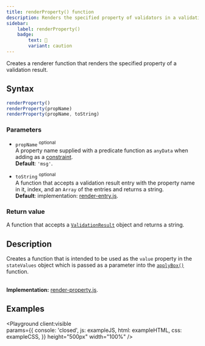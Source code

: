 ```yaml
---
title: renderProperty() function
description: Renders the specified property of validators in a validation result.
sidebar: 
    label: renderProperty()
    badge:
        text: 🧪
        variant: caution
---
```



Creates a renderer function that renders the specified property of a validation result.

## Syntax

```js 
renderProperty()
renderProperty(propName)
renderProperty(propName, toString)
```

### Parameters

- `propName` <sup>optional</sup>
<br/> A property name supplied with a predicate function as `anyData` when adding as a [constraint](/api/validation/instance-methods/constraint/#parameters).
<br/> **Default**: `'msg'`.

- `toString` <sup>optional</sup>
<br/> A function that accepts a validation result entry with the property name in it, index, and an `Array` of the entries and returns a string.
<br/> **Default**: implementation: [render-entry.js](https://github.com/itihon/isomorphic-validation/blob/master/src/helpers/render-entry.js).

### Return value

A function that accepts a [`ValidationResult`](/api/validation-result/) object and returns a string. 

## Description

Creates a function that is intended to be used as the `value` property in the `stateValues` object which is passed as a parameter into the [`applyBox()`](/api/ui/effect-functions/apply-box/#parameters) function.

<br/>**Implementation:** [render-property.js](https://github.com/itihon/isomorphic-validation/blob/master/src/ui/render-property.js).

## Examples

<Playground client:visible  
    params={{
        console: 'closed',
        js: exampleJS,
        html: exampleHTML,
        css: exampleCSS,
    }}
    height="500px"
    width="100%"
/>